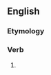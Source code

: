 ==English==

===Etymology===
{{suffix|en|creep|eth}}

===Verb===
{{head|en|verb form}}

# {{To walk around odly}}